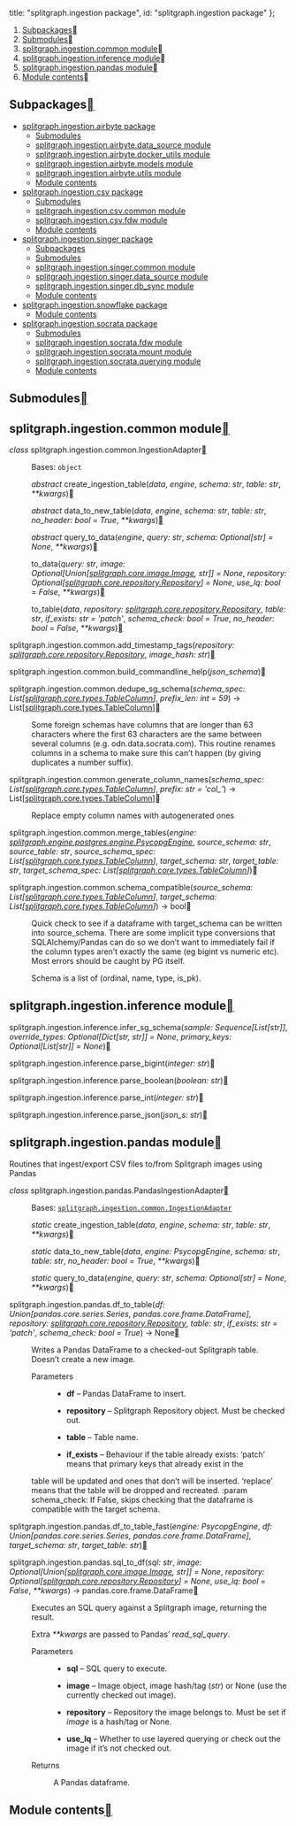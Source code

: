 


  title: "splitgraph.ingestion package",
  id: "splitgraph.ingestion package"
};

<div className=" rst-content"><nav className="toc"><ol className="toc-level toc-level-1"><li className="toc-item toc-item-h2"><a className="toc-link toc-link-h2" href="#subpackages">Subpackages</a></li><li className="toc-item toc-item-h2"><a className="toc-link toc-link-h2" href="#submodules">Submodules</a></li><li className="toc-item toc-item-h2"><a className="toc-link toc-link-h2" href="#splitgraphingestioncommon-module">splitgraph.ingestion.common module</a></li><li className="toc-item toc-item-h2"><a className="toc-link toc-link-h2" href="#splitgraphingestioninference-module">splitgraph.ingestion.inference module</a></li><li className="toc-item toc-item-h2"><a className="toc-link toc-link-h2" href="#splitgraphingestionpandas-module">splitgraph.ingestion.pandas module</a></li><li className="toc-item toc-item-h2"><a className="toc-link toc-link-h2" href="#module-contents">Module contents</a></li></ol></nav><section id="splitgraph-ingestion-package">

<section id="subpackages">
<h2 id="subpackages">Subpackages<a className="headerlink" href="#subpackages" title="Permalink to this headline"></a></h2>
<div className="toctree-wrapper compound">
<ul>
<li className="toctree-l1"><a className="reference internal" href="splitgraph.ingestion.airbyte/">splitgraph.ingestion.airbyte package</a><ul>
<li className="toctree-l2"><a className="reference internal" href="splitgraph.ingestion.airbyte/#submodules">Submodules</a></li>
<li className="toctree-l2"><a className="reference internal" href="splitgraph.ingestion.airbyte/#module-splitgraph.ingestion.airbyte.data_source">splitgraph.ingestion.airbyte.data_source module</a></li>
<li className="toctree-l2"><a className="reference internal" href="splitgraph.ingestion.airbyte/#module-splitgraph.ingestion.airbyte.docker_utils">splitgraph.ingestion.airbyte.docker_utils module</a></li>
<li className="toctree-l2"><a className="reference internal" href="splitgraph.ingestion.airbyte/#module-splitgraph.ingestion.airbyte.models">splitgraph.ingestion.airbyte.models module</a></li>
<li className="toctree-l2"><a className="reference internal" href="splitgraph.ingestion.airbyte/#module-splitgraph.ingestion.airbyte.utils">splitgraph.ingestion.airbyte.utils module</a></li>
<li className="toctree-l2"><a className="reference internal" href="splitgraph.ingestion.airbyte/#module-splitgraph.ingestion.airbyte">Module contents</a></li>
</ul>
</li>
<li className="toctree-l1"><a className="reference internal" href="splitgraph.ingestion.csv/">splitgraph.ingestion.csv package</a><ul>
<li className="toctree-l2"><a className="reference internal" href="splitgraph.ingestion.csv/#submodules">Submodules</a></li>
<li className="toctree-l2"><a className="reference internal" href="splitgraph.ingestion.csv/#module-splitgraph.ingestion.csv.common">splitgraph.ingestion.csv.common module</a></li>
<li className="toctree-l2"><a className="reference internal" href="splitgraph.ingestion.csv/#module-splitgraph.ingestion.csv.fdw">splitgraph.ingestion.csv.fdw module</a></li>
<li className="toctree-l2"><a className="reference internal" href="splitgraph.ingestion.csv/#module-splitgraph.ingestion.csv">Module contents</a></li>
</ul>
</li>
<li className="toctree-l1"><a className="reference internal" href="splitgraph.ingestion.singer/">splitgraph.ingestion.singer package</a><ul>
<li className="toctree-l2"><a className="reference internal" href="splitgraph.ingestion.singer/#subpackages">Subpackages</a><ul className="simple">
</ul>
</li>
<li className="toctree-l2"><a className="reference internal" href="splitgraph.ingestion.singer/#submodules">Submodules</a></li>
<li className="toctree-l2"><a className="reference internal" href="splitgraph.ingestion.singer/#module-splitgraph.ingestion.singer.common">splitgraph.ingestion.singer.common module</a></li>
<li className="toctree-l2"><a className="reference internal" href="splitgraph.ingestion.singer/#module-splitgraph.ingestion.singer.data_source">splitgraph.ingestion.singer.data_source module</a></li>
<li className="toctree-l2"><a className="reference internal" href="splitgraph.ingestion.singer/#module-splitgraph.ingestion.singer.db_sync">splitgraph.ingestion.singer.db_sync module</a></li>
<li className="toctree-l2"><a className="reference internal" href="splitgraph.ingestion.singer/#module-splitgraph.ingestion.singer">Module contents</a></li>
</ul>
</li>
<li className="toctree-l1"><a className="reference internal" href="splitgraph.ingestion.snowflake/">splitgraph.ingestion.snowflake package</a><ul>
<li className="toctree-l2"><a className="reference internal" href="splitgraph.ingestion.snowflake/#module-splitgraph.ingestion.snowflake">Module contents</a></li>
</ul>
</li>
<li className="toctree-l1"><a className="reference internal" href="splitgraph.ingestion.socrata/">splitgraph.ingestion.socrata package</a><ul>
<li className="toctree-l2"><a className="reference internal" href="splitgraph.ingestion.socrata/#submodules">Submodules</a></li>
<li className="toctree-l2"><a className="reference internal" href="splitgraph.ingestion.socrata/#module-splitgraph.ingestion.socrata.fdw">splitgraph.ingestion.socrata.fdw module</a></li>
<li className="toctree-l2"><a className="reference internal" href="splitgraph.ingestion.socrata/#module-splitgraph.ingestion.socrata.mount">splitgraph.ingestion.socrata.mount module</a></li>
<li className="toctree-l2"><a className="reference internal" href="splitgraph.ingestion.socrata/#module-splitgraph.ingestion.socrata.querying">splitgraph.ingestion.socrata.querying module</a></li>
<li className="toctree-l2"><a className="reference internal" href="splitgraph.ingestion.socrata/#module-splitgraph.ingestion.socrata">Module contents</a></li>
</ul>
</li>
</ul>
</div>
</section>
<section id="submodules">
<h2 id="submodules">Submodules<a className="headerlink" href="#submodules" title="Permalink to this headline"></a></h2>
</section>
<section id="module-splitgraph.ingestion.common">
<span id="splitgraph-ingestion-common-module"></span><h2 id="splitgraphingestioncommon-module">splitgraph.ingestion.common module<a className="headerlink" href="#module-splitgraph.ingestion.common" title="Permalink to this headline"></a></h2>
<dl className="py class">
<dt className="sig sig-object py" id="splitgraph.ingestion.common.IngestionAdapter">
<em className="property"><span className="pre">class</span><span className="w"> </span></em><span className="sig-prename descclassname"><span className="pre">splitgraph.ingestion.common.</span></span><span className="sig-name descname"><span className="pre">IngestionAdapter</span></span><a className="headerlink" href="#splitgraph.ingestion.common.IngestionAdapter" title="Permalink to this definition"></a></dt>
<dd><p>Bases: <code className="xref py py-class docutils literal notranslate"><span className="pre">object</span></code></p>
<dl className="py method">
<dt className="sig sig-object py" id="splitgraph.ingestion.common.IngestionAdapter.create_ingestion_table">
<em className="property"><span className="pre">abstract</span><span className="w"> </span></em><span className="sig-name descname"><span className="pre">create_ingestion_table</span></span><span className="sig-paren">(</span><em className="sig-param"><span className="n"><span className="pre">data</span></span></em>, <em className="sig-param"><span className="n"><span className="pre">engine</span></span></em>, <em className="sig-param"><span className="n"><span className="pre">schema</span></span><span className="p"><span className="pre">:</span></span><span className="w"> </span><span className="n"><span className="pre">str</span></span></em>, <em className="sig-param"><span className="n"><span className="pre">table</span></span><span className="p"><span className="pre">:</span></span><span className="w"> </span><span className="n"><span className="pre">str</span></span></em>, <em className="sig-param"><span className="o"><span className="pre">**</span></span><span className="n"><span className="pre">kwargs</span></span></em><span className="sig-paren">)</span><a className="headerlink" href="#splitgraph.ingestion.common.IngestionAdapter.create_ingestion_table" title="Permalink to this definition"></a></dt>
<dd></dd></dl>

<dl className="py method">
<dt className="sig sig-object py" id="splitgraph.ingestion.common.IngestionAdapter.data_to_new_table">
<em className="property"><span className="pre">abstract</span><span className="w"> </span></em><span className="sig-name descname"><span className="pre">data_to_new_table</span></span><span className="sig-paren">(</span><em className="sig-param"><span className="n"><span className="pre">data</span></span></em>, <em className="sig-param"><span className="n"><span className="pre">engine</span></span></em>, <em className="sig-param"><span className="n"><span className="pre">schema</span></span><span className="p"><span className="pre">:</span></span><span className="w"> </span><span className="n"><span className="pre">str</span></span></em>, <em className="sig-param"><span className="n"><span className="pre">table</span></span><span className="p"><span className="pre">:</span></span><span className="w"> </span><span className="n"><span className="pre">str</span></span></em>, <em className="sig-param"><span className="n"><span className="pre">no_header</span></span><span className="p"><span className="pre">:</span></span><span className="w"> </span><span className="n"><span className="pre">bool</span></span><span className="w"> </span><span className="o"><span className="pre">=</span></span><span className="w"> </span><span className="default_value"><span className="pre">True</span></span></em>, <em className="sig-param"><span className="o"><span className="pre">**</span></span><span className="n"><span className="pre">kwargs</span></span></em><span className="sig-paren">)</span><a className="headerlink" href="#splitgraph.ingestion.common.IngestionAdapter.data_to_new_table" title="Permalink to this definition"></a></dt>
<dd></dd></dl>

<dl className="py method">
<dt className="sig sig-object py" id="splitgraph.ingestion.common.IngestionAdapter.query_to_data">
<em className="property"><span className="pre">abstract</span><span className="w"> </span></em><span className="sig-name descname"><span className="pre">query_to_data</span></span><span className="sig-paren">(</span><em className="sig-param"><span className="n"><span className="pre">engine</span></span></em>, <em className="sig-param"><span className="n"><span className="pre">query</span></span><span className="p"><span className="pre">:</span></span><span className="w"> </span><span className="n"><span className="pre">str</span></span></em>, <em className="sig-param"><span className="n"><span className="pre">schema</span></span><span className="p"><span className="pre">:</span></span><span className="w"> </span><span className="n"><span className="pre">Optional</span><span className="p"><span className="pre">[</span></span><span className="pre">str</span><span className="p"><span className="pre">]</span></span></span><span className="w"> </span><span className="o"><span className="pre">=</span></span><span className="w"> </span><span className="default_value"><span className="pre">None</span></span></em>, <em className="sig-param"><span className="o"><span className="pre">**</span></span><span className="n"><span className="pre">kwargs</span></span></em><span className="sig-paren">)</span><a className="headerlink" href="#splitgraph.ingestion.common.IngestionAdapter.query_to_data" title="Permalink to this definition"></a></dt>
<dd></dd></dl>

<dl className="py method">
<dt className="sig sig-object py" id="splitgraph.ingestion.common.IngestionAdapter.to_data">
<span className="sig-name descname"><span className="pre">to_data</span></span><span className="sig-paren">(</span><em className="sig-param"><span className="n"><span className="pre">query</span></span><span className="p"><span className="pre">:</span></span><span className="w"> </span><span className="n"><span className="pre">str</span></span></em>, <em className="sig-param"><span className="n"><span className="pre">image</span></span><span className="p"><span className="pre">:</span></span><span className="w"> </span><span className="n"><span className="pre">Optional</span><span className="p"><span className="pre">[</span></span><span className="pre">Union</span><span className="p"><span className="pre">[</span></span><a className="reference internal" href="splitgraph.core/#splitgraph.core.image.Image" title="splitgraph.core.image.Image"><span className="pre">splitgraph.core.image.Image</span></a><span className="p"><span className="pre">,</span></span><span className="w"> </span><span className="pre">str</span><span className="p"><span className="pre">]</span></span><span className="p"><span className="pre">]</span></span></span><span className="w"> </span><span className="o"><span className="pre">=</span></span><span className="w"> </span><span className="default_value"><span className="pre">None</span></span></em>, <em className="sig-param"><span className="n"><span className="pre">repository</span></span><span className="p"><span className="pre">:</span></span><span className="w"> </span><span className="n"><span className="pre">Optional</span><span className="p"><span className="pre">[</span></span><a className="reference internal" href="splitgraph.core/#splitgraph.core.repository.Repository" title="splitgraph.core.repository.Repository"><span className="pre">splitgraph.core.repository.Repository</span></a><span className="p"><span className="pre">]</span></span></span><span className="w"> </span><span className="o"><span className="pre">=</span></span><span className="w"> </span><span className="default_value"><span className="pre">None</span></span></em>, <em className="sig-param"><span className="n"><span className="pre">use_lq</span></span><span className="p"><span className="pre">:</span></span><span className="w"> </span><span className="n"><span className="pre">bool</span></span><span className="w"> </span><span className="o"><span className="pre">=</span></span><span className="w"> </span><span className="default_value"><span className="pre">False</span></span></em>, <em className="sig-param"><span className="o"><span className="pre">**</span></span><span className="n"><span className="pre">kwargs</span></span></em><span className="sig-paren">)</span><a className="headerlink" href="#splitgraph.ingestion.common.IngestionAdapter.to_data" title="Permalink to this definition"></a></dt>
<dd></dd></dl>

<dl className="py method">
<dt className="sig sig-object py" id="splitgraph.ingestion.common.IngestionAdapter.to_table">
<span className="sig-name descname"><span className="pre">to_table</span></span><span className="sig-paren">(</span><em className="sig-param"><span className="n"><span className="pre">data</span></span></em>, <em className="sig-param"><span className="n"><span className="pre">repository</span></span><span className="p"><span className="pre">:</span></span><span className="w"> </span><span className="n"><a className="reference internal" href="splitgraph.core/#splitgraph.core.repository.Repository" title="splitgraph.core.repository.Repository"><span className="pre">splitgraph.core.repository.Repository</span></a></span></em>, <em className="sig-param"><span className="n"><span className="pre">table</span></span><span className="p"><span className="pre">:</span></span><span className="w"> </span><span className="n"><span className="pre">str</span></span></em>, <em className="sig-param"><span className="n"><span className="pre">if_exists</span></span><span className="p"><span className="pre">:</span></span><span className="w"> </span><span className="n"><span className="pre">str</span></span><span className="w"> </span><span className="o"><span className="pre">=</span></span><span className="w"> </span><span className="default_value"><span className="pre">'patch'</span></span></em>, <em className="sig-param"><span className="n"><span className="pre">schema_check</span></span><span className="p"><span className="pre">:</span></span><span className="w"> </span><span className="n"><span className="pre">bool</span></span><span className="w"> </span><span className="o"><span className="pre">=</span></span><span className="w"> </span><span className="default_value"><span className="pre">True</span></span></em>, <em className="sig-param"><span className="n"><span className="pre">no_header</span></span><span className="p"><span className="pre">:</span></span><span className="w"> </span><span className="n"><span className="pre">bool</span></span><span className="w"> </span><span className="o"><span className="pre">=</span></span><span className="w"> </span><span className="default_value"><span className="pre">False</span></span></em>, <em className="sig-param"><span className="o"><span className="pre">**</span></span><span className="n"><span className="pre">kwargs</span></span></em><span className="sig-paren">)</span><a className="headerlink" href="#splitgraph.ingestion.common.IngestionAdapter.to_table" title="Permalink to this definition"></a></dt>
<dd></dd></dl>

</dd></dl>

<dl className="py function">
<dt className="sig sig-object py" id="splitgraph.ingestion.common.add_timestamp_tags">
<span className="sig-prename descclassname"><span className="pre">splitgraph.ingestion.common.</span></span><span className="sig-name descname"><span className="pre">add_timestamp_tags</span></span><span className="sig-paren">(</span><em className="sig-param"><span className="n"><span className="pre">repository</span></span><span className="p"><span className="pre">:</span></span><span className="w"> </span><span className="n"><a className="reference internal" href="splitgraph.core/#splitgraph.core.repository.Repository" title="splitgraph.core.repository.Repository"><span className="pre">splitgraph.core.repository.Repository</span></a></span></em>, <em className="sig-param"><span className="n"><span className="pre">image_hash</span></span><span className="p"><span className="pre">:</span></span><span className="w"> </span><span className="n"><span className="pre">str</span></span></em><span className="sig-paren">)</span><a className="headerlink" href="#splitgraph.ingestion.common.add_timestamp_tags" title="Permalink to this definition"></a></dt>
<dd></dd></dl>

<dl className="py function">
<dt className="sig sig-object py" id="splitgraph.ingestion.common.build_commandline_help">
<span className="sig-prename descclassname"><span className="pre">splitgraph.ingestion.common.</span></span><span className="sig-name descname"><span className="pre">build_commandline_help</span></span><span className="sig-paren">(</span><em className="sig-param"><span className="n"><span className="pre">json_schema</span></span></em><span className="sig-paren">)</span><a className="headerlink" href="#splitgraph.ingestion.common.build_commandline_help" title="Permalink to this definition"></a></dt>
<dd></dd></dl>

<dl className="py function">
<dt className="sig sig-object py" id="splitgraph.ingestion.common.dedupe_sg_schema">
<span className="sig-prename descclassname"><span className="pre">splitgraph.ingestion.common.</span></span><span className="sig-name descname"><span className="pre">dedupe_sg_schema</span></span><span className="sig-paren">(</span><em className="sig-param"><span className="n"><span className="pre">schema_spec</span></span><span className="p"><span className="pre">:</span></span><span className="w"> </span><span className="n"><span className="pre">List</span><span className="p"><span className="pre">[</span></span><a className="reference internal" href="splitgraph.core/#splitgraph.core.types.TableColumn" title="splitgraph.core.types.TableColumn"><span className="pre">splitgraph.core.types.TableColumn</span></a><span className="p"><span className="pre">]</span></span></span></em>, <em className="sig-param"><span className="n"><span className="pre">prefix_len</span></span><span className="p"><span className="pre">:</span></span><span className="w"> </span><span className="n"><span className="pre">int</span></span><span className="w"> </span><span className="o"><span className="pre">=</span></span><span className="w"> </span><span className="default_value"><span className="pre">59</span></span></em><span className="sig-paren">)</span> <span className="sig-return"><span className="sig-return-icon">→</span> <span className="sig-return-typehint"><span className="pre">List</span><span className="p"><span className="pre">[</span></span><a className="reference internal" href="splitgraph.core/#splitgraph.core.types.TableColumn" title="splitgraph.core.types.TableColumn"><span className="pre">splitgraph.core.types.TableColumn</span></a><span className="p"><span className="pre">]</span></span></span></span><a className="headerlink" href="#splitgraph.ingestion.common.dedupe_sg_schema" title="Permalink to this definition"></a></dt>
<dd><p>Some foreign schemas have columns that are longer than 63 characters
where the first 63 characters are the same between several columns
(e.g. odn.data.socrata.com). This routine renames columns in a schema
to make sure this can’t happen (by giving duplicates a number suffix).</p>
</dd></dl>

<dl className="py function">
<dt className="sig sig-object py" id="splitgraph.ingestion.common.generate_column_names">
<span className="sig-prename descclassname"><span className="pre">splitgraph.ingestion.common.</span></span><span className="sig-name descname"><span className="pre">generate_column_names</span></span><span className="sig-paren">(</span><em className="sig-param"><span className="n"><span className="pre">schema_spec</span></span><span className="p"><span className="pre">:</span></span><span className="w"> </span><span className="n"><span className="pre">List</span><span className="p"><span className="pre">[</span></span><a className="reference internal" href="splitgraph.core/#splitgraph.core.types.TableColumn" title="splitgraph.core.types.TableColumn"><span className="pre">splitgraph.core.types.TableColumn</span></a><span className="p"><span className="pre">]</span></span></span></em>, <em className="sig-param"><span className="n"><span className="pre">prefix</span></span><span className="p"><span className="pre">:</span></span><span className="w"> </span><span className="n"><span className="pre">str</span></span><span className="w"> </span><span className="o"><span className="pre">=</span></span><span className="w"> </span><span className="default_value"><span className="pre">'col_'</span></span></em><span className="sig-paren">)</span> <span className="sig-return"><span className="sig-return-icon">→</span> <span className="sig-return-typehint"><span className="pre">List</span><span className="p"><span className="pre">[</span></span><a className="reference internal" href="splitgraph.core/#splitgraph.core.types.TableColumn" title="splitgraph.core.types.TableColumn"><span className="pre">splitgraph.core.types.TableColumn</span></a><span className="p"><span className="pre">]</span></span></span></span><a className="headerlink" href="#splitgraph.ingestion.common.generate_column_names" title="Permalink to this definition"></a></dt>
<dd><p>Replace empty column names with autogenerated ones</p>
</dd></dl>

<dl className="py function">
<dt className="sig sig-object py" id="splitgraph.ingestion.common.merge_tables">
<span className="sig-prename descclassname"><span className="pre">splitgraph.ingestion.common.</span></span><span className="sig-name descname"><span className="pre">merge_tables</span></span><span className="sig-paren">(</span><em className="sig-param"><span className="n"><span className="pre">engine</span></span><span className="p"><span className="pre">:</span></span><span className="w"> </span><span className="n"><a className="reference internal" href="splitgraph.engine.postgres/#splitgraph.engine.postgres.engine.PsycopgEngine" title="splitgraph.engine.postgres.engine.PsycopgEngine"><span className="pre">splitgraph.engine.postgres.engine.PsycopgEngine</span></a></span></em>, <em className="sig-param"><span className="n"><span className="pre">source_schema</span></span><span className="p"><span className="pre">:</span></span><span className="w"> </span><span className="n"><span className="pre">str</span></span></em>, <em className="sig-param"><span className="n"><span className="pre">source_table</span></span><span className="p"><span className="pre">:</span></span><span className="w"> </span><span className="n"><span className="pre">str</span></span></em>, <em className="sig-param"><span className="n"><span className="pre">source_schema_spec</span></span><span className="p"><span className="pre">:</span></span><span className="w"> </span><span className="n"><span className="pre">List</span><span className="p"><span className="pre">[</span></span><a className="reference internal" href="splitgraph.core/#splitgraph.core.types.TableColumn" title="splitgraph.core.types.TableColumn"><span className="pre">splitgraph.core.types.TableColumn</span></a><span className="p"><span className="pre">]</span></span></span></em>, <em className="sig-param"><span className="n"><span className="pre">target_schema</span></span><span className="p"><span className="pre">:</span></span><span className="w"> </span><span className="n"><span className="pre">str</span></span></em>, <em className="sig-param"><span className="n"><span className="pre">target_table</span></span><span className="p"><span className="pre">:</span></span><span className="w"> </span><span className="n"><span className="pre">str</span></span></em>, <em className="sig-param"><span className="n"><span className="pre">target_schema_spec</span></span><span className="p"><span className="pre">:</span></span><span className="w"> </span><span className="n"><span className="pre">List</span><span className="p"><span className="pre">[</span></span><a className="reference internal" href="splitgraph.core/#splitgraph.core.types.TableColumn" title="splitgraph.core.types.TableColumn"><span className="pre">splitgraph.core.types.TableColumn</span></a><span className="p"><span className="pre">]</span></span></span></em><span className="sig-paren">)</span><a className="headerlink" href="#splitgraph.ingestion.common.merge_tables" title="Permalink to this definition"></a></dt>
<dd></dd></dl>

<dl className="py function">
<dt className="sig sig-object py" id="splitgraph.ingestion.common.schema_compatible">
<span className="sig-prename descclassname"><span className="pre">splitgraph.ingestion.common.</span></span><span className="sig-name descname"><span className="pre">schema_compatible</span></span><span className="sig-paren">(</span><em className="sig-param"><span className="n"><span className="pre">source_schema</span></span><span className="p"><span className="pre">:</span></span><span className="w"> </span><span className="n"><span className="pre">List</span><span className="p"><span className="pre">[</span></span><a className="reference internal" href="splitgraph.core/#splitgraph.core.types.TableColumn" title="splitgraph.core.types.TableColumn"><span className="pre">splitgraph.core.types.TableColumn</span></a><span className="p"><span className="pre">]</span></span></span></em>, <em className="sig-param"><span className="n"><span className="pre">target_schema</span></span><span className="p"><span className="pre">:</span></span><span className="w"> </span><span className="n"><span className="pre">List</span><span className="p"><span className="pre">[</span></span><a className="reference internal" href="splitgraph.core/#splitgraph.core.types.TableColumn" title="splitgraph.core.types.TableColumn"><span className="pre">splitgraph.core.types.TableColumn</span></a><span className="p"><span className="pre">]</span></span></span></em><span className="sig-paren">)</span> <span className="sig-return"><span className="sig-return-icon">→</span> <span className="sig-return-typehint"><span className="pre">bool</span></span></span><a className="headerlink" href="#splitgraph.ingestion.common.schema_compatible" title="Permalink to this definition"></a></dt>
<dd><p>Quick check to see if a dataframe with target_schema can be written into source_schema.
There are some implicit type conversions that SQLAlchemy/Pandas can do so we don’t want to immediately fail
if the column types aren’t exactly the same (eg bigint vs numeric etc). Most errors should be caught by PG itself.</p>
<p>Schema is a list of (ordinal, name, type, is_pk).</p>
</dd></dl>

</section>
<section id="module-splitgraph.ingestion.inference">
<span id="splitgraph-ingestion-inference-module"></span><h2 id="splitgraphingestioninference-module">splitgraph.ingestion.inference module<a className="headerlink" href="#module-splitgraph.ingestion.inference" title="Permalink to this headline"></a></h2>
<dl className="py function">
<dt className="sig sig-object py" id="splitgraph.ingestion.inference.infer_sg_schema">
<span className="sig-prename descclassname"><span className="pre">splitgraph.ingestion.inference.</span></span><span className="sig-name descname"><span className="pre">infer_sg_schema</span></span><span className="sig-paren">(</span><em className="sig-param"><span className="n"><span className="pre">sample</span></span><span className="p"><span className="pre">:</span></span><span className="w"> </span><span className="n"><span className="pre">Sequence</span><span className="p"><span className="pre">[</span></span><span className="pre">List</span><span className="p"><span className="pre">[</span></span><span className="pre">str</span><span className="p"><span className="pre">]</span></span><span className="p"><span className="pre">]</span></span></span></em>, <em className="sig-param"><span className="n"><span className="pre">override_types</span></span><span className="p"><span className="pre">:</span></span><span className="w"> </span><span className="n"><span className="pre">Optional</span><span className="p"><span className="pre">[</span></span><span className="pre">Dict</span><span className="p"><span className="pre">[</span></span><span className="pre">str</span><span className="p"><span className="pre">,</span></span><span className="w"> </span><span className="pre">str</span><span className="p"><span className="pre">]</span></span><span className="p"><span className="pre">]</span></span></span><span className="w"> </span><span className="o"><span className="pre">=</span></span><span className="w"> </span><span className="default_value"><span className="pre">None</span></span></em>, <em className="sig-param"><span className="n"><span className="pre">primary_keys</span></span><span className="p"><span className="pre">:</span></span><span className="w"> </span><span className="n"><span className="pre">Optional</span><span className="p"><span className="pre">[</span></span><span className="pre">List</span><span className="p"><span className="pre">[</span></span><span className="pre">str</span><span className="p"><span className="pre">]</span></span><span className="p"><span className="pre">]</span></span></span><span className="w"> </span><span className="o"><span className="pre">=</span></span><span className="w"> </span><span className="default_value"><span className="pre">None</span></span></em><span className="sig-paren">)</span><a className="headerlink" href="#splitgraph.ingestion.inference.infer_sg_schema" title="Permalink to this definition"></a></dt>
<dd></dd></dl>

<dl className="py function">
<dt className="sig sig-object py" id="splitgraph.ingestion.inference.parse_bigint">
<span className="sig-prename descclassname"><span className="pre">splitgraph.ingestion.inference.</span></span><span className="sig-name descname"><span className="pre">parse_bigint</span></span><span className="sig-paren">(</span><em className="sig-param"><span className="n"><span className="pre">integer</span></span><span className="p"><span className="pre">:</span></span><span className="w"> </span><span className="n"><span className="pre">str</span></span></em><span className="sig-paren">)</span><a className="headerlink" href="#splitgraph.ingestion.inference.parse_bigint" title="Permalink to this definition"></a></dt>
<dd></dd></dl>

<dl className="py function">
<dt className="sig sig-object py" id="splitgraph.ingestion.inference.parse_boolean">
<span className="sig-prename descclassname"><span className="pre">splitgraph.ingestion.inference.</span></span><span className="sig-name descname"><span className="pre">parse_boolean</span></span><span className="sig-paren">(</span><em className="sig-param"><span className="n"><span className="pre">boolean</span></span><span className="p"><span className="pre">:</span></span><span className="w"> </span><span className="n"><span className="pre">str</span></span></em><span className="sig-paren">)</span><a className="headerlink" href="#splitgraph.ingestion.inference.parse_boolean" title="Permalink to this definition"></a></dt>
<dd></dd></dl>

<dl className="py function">
<dt className="sig sig-object py" id="splitgraph.ingestion.inference.parse_int">
<span className="sig-prename descclassname"><span className="pre">splitgraph.ingestion.inference.</span></span><span className="sig-name descname"><span className="pre">parse_int</span></span><span className="sig-paren">(</span><em className="sig-param"><span className="n"><span className="pre">integer</span></span><span className="p"><span className="pre">:</span></span><span className="w"> </span><span className="n"><span className="pre">str</span></span></em><span className="sig-paren">)</span><a className="headerlink" href="#splitgraph.ingestion.inference.parse_int" title="Permalink to this definition"></a></dt>
<dd></dd></dl>

<dl className="py function">
<dt className="sig sig-object py" id="splitgraph.ingestion.inference.parse_json">
<span className="sig-prename descclassname"><span className="pre">splitgraph.ingestion.inference.</span></span><span className="sig-name descname"><span className="pre">parse_json</span></span><span className="sig-paren">(</span><em className="sig-param"><span className="n"><span className="pre">json_s</span></span><span className="p"><span className="pre">:</span></span><span className="w"> </span><span className="n"><span className="pre">str</span></span></em><span className="sig-paren">)</span><a className="headerlink" href="#splitgraph.ingestion.inference.parse_json" title="Permalink to this definition"></a></dt>
<dd></dd></dl>

</section>
<section id="module-splitgraph.ingestion.pandas">
<span id="splitgraph-ingestion-pandas-module"></span><h2 id="splitgraphingestionpandas-module">splitgraph.ingestion.pandas module<a className="headerlink" href="#module-splitgraph.ingestion.pandas" title="Permalink to this headline"></a></h2>
<p>Routines that ingest/export CSV files to/from Splitgraph images using Pandas</p>
<dl className="py class">
<dt className="sig sig-object py" id="splitgraph.ingestion.pandas.PandasIngestionAdapter">
<em className="property"><span className="pre">class</span><span className="w"> </span></em><span className="sig-prename descclassname"><span className="pre">splitgraph.ingestion.pandas.</span></span><span className="sig-name descname"><span className="pre">PandasIngestionAdapter</span></span><a className="headerlink" href="#splitgraph.ingestion.pandas.PandasIngestionAdapter" title="Permalink to this definition"></a></dt>
<dd><p>Bases: <a className="reference internal" href="#splitgraph.ingestion.common.IngestionAdapter" title="splitgraph.ingestion.common.IngestionAdapter"><code className="xref py py-class docutils literal notranslate"><span className="pre">splitgraph.ingestion.common.IngestionAdapter</span></code></a></p>
<dl className="py method">
<dt className="sig sig-object py" id="splitgraph.ingestion.pandas.PandasIngestionAdapter.create_ingestion_table">
<em className="property"><span className="pre">static</span><span className="w"> </span></em><span className="sig-name descname"><span className="pre">create_ingestion_table</span></span><span className="sig-paren">(</span><em className="sig-param"><span className="n"><span className="pre">data</span></span></em>, <em className="sig-param"><span className="n"><span className="pre">engine</span></span></em>, <em className="sig-param"><span className="n"><span className="pre">schema</span></span><span className="p"><span className="pre">:</span></span><span className="w"> </span><span className="n"><span className="pre">str</span></span></em>, <em className="sig-param"><span className="n"><span className="pre">table</span></span><span className="p"><span className="pre">:</span></span><span className="w"> </span><span className="n"><span className="pre">str</span></span></em>, <em className="sig-param"><span className="o"><span className="pre">**</span></span><span className="n"><span className="pre">kwargs</span></span></em><span className="sig-paren">)</span><a className="headerlink" href="#splitgraph.ingestion.pandas.PandasIngestionAdapter.create_ingestion_table" title="Permalink to this definition"></a></dt>
<dd></dd></dl>

<dl className="py method">
<dt className="sig sig-object py" id="splitgraph.ingestion.pandas.PandasIngestionAdapter.data_to_new_table">
<em className="property"><span className="pre">static</span><span className="w"> </span></em><span className="sig-name descname"><span className="pre">data_to_new_table</span></span><span className="sig-paren">(</span><em className="sig-param"><span className="n"><span className="pre">data</span></span></em>, <em className="sig-param"><span className="n"><span className="pre">engine</span></span><span className="p"><span className="pre">:</span></span><span className="w"> </span><span className="n"><span className="pre">PsycopgEngine</span></span></em>, <em className="sig-param"><span className="n"><span className="pre">schema</span></span><span className="p"><span className="pre">:</span></span><span className="w"> </span><span className="n"><span className="pre">str</span></span></em>, <em className="sig-param"><span className="n"><span className="pre">table</span></span><span className="p"><span className="pre">:</span></span><span className="w"> </span><span className="n"><span className="pre">str</span></span></em>, <em className="sig-param"><span className="n"><span className="pre">no_header</span></span><span className="p"><span className="pre">:</span></span><span className="w"> </span><span className="n"><span className="pre">bool</span></span><span className="w"> </span><span className="o"><span className="pre">=</span></span><span className="w"> </span><span className="default_value"><span className="pre">True</span></span></em>, <em className="sig-param"><span className="o"><span className="pre">**</span></span><span className="n"><span className="pre">kwargs</span></span></em><span className="sig-paren">)</span><a className="headerlink" href="#splitgraph.ingestion.pandas.PandasIngestionAdapter.data_to_new_table" title="Permalink to this definition"></a></dt>
<dd></dd></dl>

<dl className="py method">
<dt className="sig sig-object py" id="splitgraph.ingestion.pandas.PandasIngestionAdapter.query_to_data">
<em className="property"><span className="pre">static</span><span className="w"> </span></em><span className="sig-name descname"><span className="pre">query_to_data</span></span><span className="sig-paren">(</span><em className="sig-param"><span className="n"><span className="pre">engine</span></span></em>, <em className="sig-param"><span className="n"><span className="pre">query</span></span><span className="p"><span className="pre">:</span></span><span className="w"> </span><span className="n"><span className="pre">str</span></span></em>, <em className="sig-param"><span className="n"><span className="pre">schema</span></span><span className="p"><span className="pre">:</span></span><span className="w"> </span><span className="n"><span className="pre">Optional</span><span className="p"><span className="pre">[</span></span><span className="pre">str</span><span className="p"><span className="pre">]</span></span></span><span className="w"> </span><span className="o"><span className="pre">=</span></span><span className="w"> </span><span className="default_value"><span className="pre">None</span></span></em>, <em className="sig-param"><span className="o"><span className="pre">**</span></span><span className="n"><span className="pre">kwargs</span></span></em><span className="sig-paren">)</span><a className="headerlink" href="#splitgraph.ingestion.pandas.PandasIngestionAdapter.query_to_data" title="Permalink to this definition"></a></dt>
<dd></dd></dl>

</dd></dl>

<dl className="py function">
<dt className="sig sig-object py" id="splitgraph.ingestion.pandas.df_to_table">
<span className="sig-prename descclassname"><span className="pre">splitgraph.ingestion.pandas.</span></span><span className="sig-name descname"><span className="pre">df_to_table</span></span><span className="sig-paren">(</span><em className="sig-param"><span className="n"><span className="pre">df</span></span><span className="p"><span className="pre">:</span></span><span className="w"> </span><span className="n"><span className="pre">Union</span><span className="p"><span className="pre">[</span></span><span className="pre">pandas.core.series.Series</span><span className="p"><span className="pre">,</span></span><span className="w"> </span><span className="pre">pandas.core.frame.DataFrame</span><span className="p"><span className="pre">]</span></span></span></em>, <em className="sig-param"><span className="n"><span className="pre">repository</span></span><span className="p"><span className="pre">:</span></span><span className="w"> </span><span className="n"><a className="reference internal" href="splitgraph.core/#splitgraph.core.repository.Repository" title="splitgraph.core.repository.Repository"><span className="pre">splitgraph.core.repository.Repository</span></a></span></em>, <em className="sig-param"><span className="n"><span className="pre">table</span></span><span className="p"><span className="pre">:</span></span><span className="w"> </span><span className="n"><span className="pre">str</span></span></em>, <em className="sig-param"><span className="n"><span className="pre">if_exists</span></span><span className="p"><span className="pre">:</span></span><span className="w"> </span><span className="n"><span className="pre">str</span></span><span className="w"> </span><span className="o"><span className="pre">=</span></span><span className="w"> </span><span className="default_value"><span className="pre">'patch'</span></span></em>, <em className="sig-param"><span className="n"><span className="pre">schema_check</span></span><span className="p"><span className="pre">:</span></span><span className="w"> </span><span className="n"><span className="pre">bool</span></span><span className="w"> </span><span className="o"><span className="pre">=</span></span><span className="w"> </span><span className="default_value"><span className="pre">True</span></span></em><span className="sig-paren">)</span> <span className="sig-return"><span className="sig-return-icon">→</span> <span className="sig-return-typehint"><span className="pre">None</span></span></span><a className="headerlink" href="#splitgraph.ingestion.pandas.df_to_table" title="Permalink to this definition"></a></dt>
<dd><p>Writes a Pandas DataFrame to a checked-out Splitgraph table. Doesn’t create a new image.</p>
<dl className="field-list simple">
<dt className="field-odd">Parameters</dt>
<dd className="field-odd"><ul className="simple">
<li><p><strong>df</strong> – Pandas DataFrame to insert.</p></li>
<li><p><strong>repository</strong> – Splitgraph Repository object. Must be checked out.</p></li>
<li><p><strong>table</strong> – Table name.</p></li>
<li><p><strong>if_exists</strong> – Behaviour if the table already exists: ‘patch’ means that primary keys that already exist in the</p></li>
</ul>
</dd>
</dl>
<p>table will be updated and ones that don’t will be inserted. ‘replace’ means that the table will be dropped and
recreated.
:param schema_check: If False, skips checking that the dataframe is compatible with the target schema.</p>
</dd></dl>

<dl className="py function">
<dt className="sig sig-object py" id="splitgraph.ingestion.pandas.df_to_table_fast">
<span className="sig-prename descclassname"><span className="pre">splitgraph.ingestion.pandas.</span></span><span className="sig-name descname"><span className="pre">df_to_table_fast</span></span><span className="sig-paren">(</span><em className="sig-param"><span className="n"><span className="pre">engine</span></span><span className="p"><span className="pre">:</span></span><span className="w"> </span><span className="n"><span className="pre">PsycopgEngine</span></span></em>, <em className="sig-param"><span className="n"><span className="pre">df</span></span><span className="p"><span className="pre">:</span></span><span className="w"> </span><span className="n"><span className="pre">Union</span><span className="p"><span className="pre">[</span></span><span className="pre">pandas.core.series.Series</span><span className="p"><span className="pre">,</span></span><span className="w"> </span><span className="pre">pandas.core.frame.DataFrame</span><span className="p"><span className="pre">]</span></span></span></em>, <em className="sig-param"><span className="n"><span className="pre">target_schema</span></span><span className="p"><span className="pre">:</span></span><span className="w"> </span><span className="n"><span className="pre">str</span></span></em>, <em className="sig-param"><span className="n"><span className="pre">target_table</span></span><span className="p"><span className="pre">:</span></span><span className="w"> </span><span className="n"><span className="pre">str</span></span></em><span className="sig-paren">)</span><a className="headerlink" href="#splitgraph.ingestion.pandas.df_to_table_fast" title="Permalink to this definition"></a></dt>
<dd></dd></dl>

<dl className="py function">
<dt className="sig sig-object py" id="splitgraph.ingestion.pandas.sql_to_df">
<span className="sig-prename descclassname"><span className="pre">splitgraph.ingestion.pandas.</span></span><span className="sig-name descname"><span className="pre">sql_to_df</span></span><span className="sig-paren">(</span><em className="sig-param"><span className="n"><span className="pre">sql</span></span><span className="p"><span className="pre">:</span></span><span className="w"> </span><span className="n"><span className="pre">str</span></span></em>, <em className="sig-param"><span className="n"><span className="pre">image</span></span><span className="p"><span className="pre">:</span></span><span className="w"> </span><span className="n"><span className="pre">Optional</span><span className="p"><span className="pre">[</span></span><span className="pre">Union</span><span className="p"><span className="pre">[</span></span><a className="reference internal" href="splitgraph.core/#splitgraph.core.image.Image" title="splitgraph.core.image.Image"><span className="pre">splitgraph.core.image.Image</span></a><span className="p"><span className="pre">,</span></span><span className="w"> </span><span className="pre">str</span><span className="p"><span className="pre">]</span></span><span className="p"><span className="pre">]</span></span></span><span className="w"> </span><span className="o"><span className="pre">=</span></span><span className="w"> </span><span className="default_value"><span className="pre">None</span></span></em>, <em className="sig-param"><span className="n"><span className="pre">repository</span></span><span className="p"><span className="pre">:</span></span><span className="w"> </span><span className="n"><span className="pre">Optional</span><span className="p"><span className="pre">[</span></span><a className="reference internal" href="splitgraph.core/#splitgraph.core.repository.Repository" title="splitgraph.core.repository.Repository"><span className="pre">splitgraph.core.repository.Repository</span></a><span className="p"><span className="pre">]</span></span></span><span className="w"> </span><span className="o"><span className="pre">=</span></span><span className="w"> </span><span className="default_value"><span className="pre">None</span></span></em>, <em className="sig-param"><span className="n"><span className="pre">use_lq</span></span><span className="p"><span className="pre">:</span></span><span className="w"> </span><span className="n"><span className="pre">bool</span></span><span className="w"> </span><span className="o"><span className="pre">=</span></span><span className="w"> </span><span className="default_value"><span className="pre">False</span></span></em>, <em className="sig-param"><span className="o"><span className="pre">**</span></span><span className="n"><span className="pre">kwargs</span></span></em><span className="sig-paren">)</span> <span className="sig-return"><span className="sig-return-icon">→</span> <span className="sig-return-typehint"><span className="pre">pandas.core.frame.DataFrame</span></span></span><a className="headerlink" href="#splitgraph.ingestion.pandas.sql_to_df" title="Permalink to this definition"></a></dt>
<dd><p>Executes an SQL query against a Splitgraph image, returning the result.</p>
<p>Extra <cite>**kwargs</cite> are passed to Pandas’ <cite>read_sql_query</cite>.</p>
<dl className="field-list simple">
<dt className="field-odd">Parameters</dt>
<dd className="field-odd"><ul className="simple">
<li><p><strong>sql</strong> – SQL query to execute.</p></li>
<li><p><strong>image</strong> – Image object, image hash/tag (<cite>str</cite>) or None (use the currently checked out image).</p></li>
<li><p><strong>repository</strong> – Repository the image belongs to. Must be set if <cite>image</cite> is a hash/tag or None.</p></li>
<li><p><strong>use_lq</strong> – Whether to use layered querying or check out the image if it’s not checked out.</p></li>
</ul>
</dd>
<dt className="field-even">Returns</dt>
<dd className="field-even"><p>A Pandas dataframe.</p>
</dd>
</dl>
</dd></dl>

</section>
<section id="module-splitgraph.ingestion">
<span id="module-contents"></span><h2 id="module-contents">Module contents<a className="headerlink" href="#module-splitgraph.ingestion" title="Permalink to this headline"></a></h2>
</section>
</section>
</div>